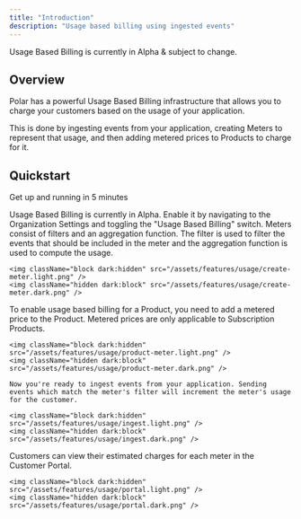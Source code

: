```yaml
---
title: "Introduction"
description: "Usage based billing using ingested events"
---
```


<Warning>
  Usage Based Billing is currently in Alpha & subject to change.
</Warning>

## Overview

Polar has a powerful Usage Based Billing infrastructure that allows you to charge your customers based on the usage of your application.

This is done by ingesting events from your application, creating Meters to represent that usage, and then adding metered prices to Products to charge for it.

## Quickstart

Get up and running in 5 minutes

<Steps>
  <Step title="Enable Usage Based Billing">
    Usage Based Billing is currently in Alpha. Enable it by navigating to the Organization Settings and toggling the "Usage Based Billing" switch.

  </Step>
  <Step title="Create a Meter">
    Meters consist of filters and an aggregation function.
    The filter is used to filter the events that should be included in the meter and the aggregation function is used to compute the usage.

    <img className="block dark:hidden" src="/assets/features/usage/create-meter.light.png" />
    <img className="hidden dark:block" src="/assets/features/usage/create-meter.dark.png" />

  </Step>
  <Step title="Add metered price to a Product">
    To enable usage based billing for a Product, you need to add a metered price to the Product. Metered prices are only applicable to Subscription Products.

    <img className="block dark:hidden" src="/assets/features/usage/product-meter.light.png" />
    <img className="hidden dark:block" src="/assets/features/usage/product-meter.dark.png" />

  </Step>
  <Step title="Ingest Events">

    Now you're ready to ingest events from your application. Sending events which match the meter's filter will increment the meter's usage for the customer.

    <img className="block dark:hidden" src="/assets/features/usage/ingest.light.png" />
    <img className="hidden dark:block" src="/assets/features/usage/ingest.dark.png" />

  </Step>
  <Step title="Customer Usage">
    Customers can view their estimated charges for each meter in the Customer Portal.

    <img className="block dark:hidden" src="/assets/features/usage/portal.light.png" />
    <img className="hidden dark:block" src="/assets/features/usage/portal.dark.png" />

  </Step>
</Steps>
